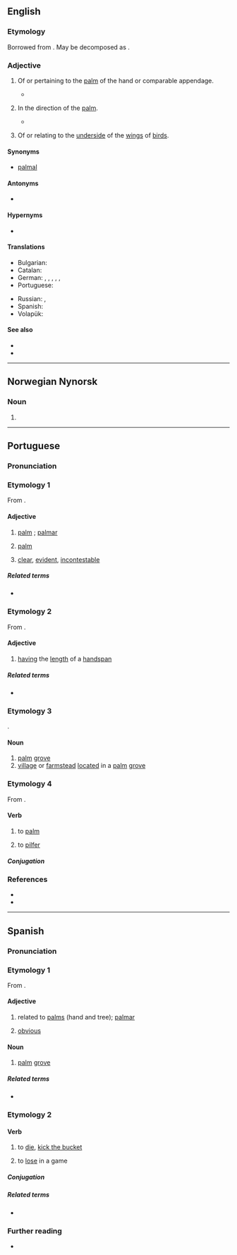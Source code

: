 {{also|Pálmar}}
==English==

===Etymology===
Borrowed from {{bor|en|la|palmaris}}. May be decomposed as {{suffix|en|palm|ar}}.

===Adjective===
{{en-adj}}

# {{lb|en|anatomy|not comparable}} Of or pertaining to the [[palm]] of the hand or comparable appendage.
#* {{quote-journal|en|1988|May 20|Jack Clark|Touch of Death|Chicago Reader|url=https://securesite.chireader.com/cgi-bin/Archive/abridged2.bat?path=1988/880520/FNGRPRNT
|passage="A latent print on the '''palmar''' surface of our hands and the plantar surfaces of our foot is a scan that is entirely different from the scan on the rest of our bodies.}}
# {{lb|en|anatomy|and|medicine}} In the direction of the [[palm]].
#* {{quote-book|en|2002|John Gray Seiler|Essentials of Hand Surgery|url=http://books.google.com/books?id=Sy5vFiReInkC|isbn=0781735858|page=14
|passage=The long and ring superficialis tendons lie more '''palmar''' than the index and small.}}
# {{lb|en|zoology}} Of or relating to the [[underside]] of the [[wing]]s of [[bird]]s.

====Synonyms====
* {{sense|in the direction of the palm}} [[palmal]]

====Antonyms====
* {{sense|toward the palmar surface}} {{l|en|dorsal}}

====Hypernyms====
* {{l|en|volar}}

====Translations====
{{trans-top|of or pertaining to the palm of the hand}}
* Bulgarian: {{t|bg|дланов}}
* Catalan: {{t|ca|palmar}}
* German: {{qualifier|technical}} {{t+|de|palmar}}, {{qualifier|technical}} {{t|de|Palmar-}}, {{qualifier|technical}} {{t+|de|volar}}, {{t|de|handflächenseitig}}, {{t|de|hohlhandseitig}}, {{t|de|Hand-}}
* Portuguese: {{t+|pt|palmar}}
{{trans-mid}}
* Russian: {{t+|ru|ладо́нный}}, {{t|ru|пальма́рный}}
* Spanish: {{t+|es|palmar}}
* Volapük: {{t|vo|namakevik}}
{{trans-bottom}}

====See also====
* {{l|en|plantar}}
* {{l|en|ventral}}

----

==Norwegian Nynorsk==

===Noun===
{{head|nn|noun form|g=m}}

# {{inflection of|nn|palme||indef|p}}

----

==Portuguese==

===Pronunciation===
{{pt-IPA}}

===Etymology 1===
From {{af|pt|palma|-ar}}.

====Adjective====
{{pt-adj}}

# {{lb|pt|relational}} [[palm]] {{q|of the hand}}; [[palmar]]
# {{lb|pt|botany|relational}} [[palm]] {{q|tree}}
# {{lb|pt|figurative}} [[clear]], [[evident]], [[incontestable]]

=====Related terms=====
* {{l|pt|palma}}

===Etymology 2===
From {{af|pt|palmo|-ar}}.

====Adjective====
{{pt-adj}}

# [[have|having]] the [[length]] of a [[handspan]]

=====Related terms=====
* {{l|pt|palmo}}

===Etymology 3===
{{bor+|pt|la|palmāris||palm {{q|relational}}}}.

====Noun====
{{pt-noun|m}}

# [[palm]] [[grove]]
# [[village]] or [[farmstead]] [[locate]]d in a [[palm]] [[grove]]

===Etymology 4===
From {{af|pt|palma|-ar}}.

====Verb====
{{pt-verb}} {{tlb|pt|transitive}}

# to [[palm]] {{gl|to hide in one's palm}}
# {{lb|pt|colloquial}} to [[pilfer]]

=====Conjugation=====
{{pt-conj}}

===References===
* {{R:pt:Infopédia}}
* {{R:pt:Michaelis}}

----

==Spanish==

===Pronunciation===
{{es-pr}}

===Etymology 1===
From {{der|es|la|palmāris}}.

====Adjective====
{{es-adj}}

# related to [[palm|palms]] (hand and tree); [[#English|palmar]]
# {{lb|es|figurative}} [[obvious]]
#: {{syn|es|palmario|claro}}

====Noun====
{{es-noun|m}}

# [[palm]] [[grove]]

=====Related terms=====
* {{l|es|palma}}

===Etymology 2===
{{der|es|LL.|palmāre}}

====Verb====
{{es-verb}}

# {{lb|es|colloquial}} to [[die]], [[kick the bucket]]
#: {{syn|es|cascarla|morir}}
# {{lb|es|colloquial}} to [[lose]] in a game

=====Conjugation=====
{{es-conj|nocomb=1}}

=====Related terms=====
* {{l|es|palma}}

===Further reading===
* {{R:es:DRAE}}
